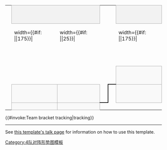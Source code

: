 {| border=0 cellpadding=0 cellspacing=0 style="font-size: 90%;"
| &nbsp;
| colspan="2" style="text-align:center;border:1px solid #aaa;background-color:#f2f2f2;" |{{{RD1|Quarterfinal}}}
| colspan=2|
| colspan="2" style="text-align:center;border:1px solid #aaa;background-color:#f2f2f2;" |{{{RD2|Semifinal}}}
| colspan=2|
| colspan="2" style="text-align:center;border:1px solid #aaa;background-color:#f2f2f2;" |{{{RD3|Final}}}

|-
| &nbsp;
| width={{#if: {{{team-width|}}}|{{{team-width}}}|175}}|&nbsp;
| width={{#if: {{{score-width|}}}|{{{score-width}}}|25}}|&nbsp;
| width=10|&nbsp;
| width=10m|&nbsp;
| width={{#if: {{{team-width|}}}|{{{team-width}}}|175}}|&nbsp;
| width={{#if: {{{score-width|}}}|{{{score-width}}}|25}}|&nbsp;
| width=10|&nbsp;
| width=10m|&nbsp;
| width={{#if: {{{team-width|}}}|{{{team-width}}}|175}}|&nbsp;
| width={{#if: {{{score-width|}}}|{{{score-width}}}|25}}|&nbsp;

|-
| height=14|
| colspan="7" |&nbsp;
| style="text-align:center;border-width:0 0 0 0; border-style:solid;border-color:black;"|&nbsp;
| style="border:1px solid #aaa;background-color:#f9f9f9;padding-left:0.3em;" | {{{RD3-team1|&nbsp;}}}
| style="text-align:center;border:1px solid #aaa;background-color:#f9f9f9;" | {{{RD3-score1|&nbsp;}}}

|-
| height=14|
| colspan="3"|&nbsp;
| style="text-align:center;border-width:0 0 0 0; border-style:solid;border-color:black;"|&nbsp;

| style="border:1px solid #aaa;background-color:#f9f9f9;padding-left:0.3em;" | {{{RD2-team1|&nbsp;}}}
| style="text-align:center;border:1px solid #aaa;background-color:#f9f9f9;" | {{{RD2-score1|&nbsp;}}}
| style="text-align:center;border-width:0 1px 2px 0; border-style:solid;border-color:black;"|&nbsp;
| style="text-align:center;border-width:2px 0 0 1px; border-style:solid;border-color:black;"|&nbsp;

| style="border:1px solid #aaa;background-color:#f9f9f9;padding-left:0.3em;" | {{{RD3-team2|&nbsp;}}}
| style="text-align:center;border:1px solid #aaa;background-color:#f9f9f9;" | {{{RD3-score2|&nbsp;}}}

|-
| height=14|

| style="border:1px solid #aaa;background-color:#f9f9f9;padding-left:0.3em;" | {{{RD1-team1|&nbsp;}}}
| style="text-align:center;border:1px solid #aaa;background-color:#f9f9f9;" | {{{RD1-score1|&nbsp;}}}
| style="text-align:center;border-width:0 0 2px 0; border-style:solid;border-color:black;"|&nbsp;

| style="text-align:center;border-width:2px 0 0 2px; border-style:solid;border-color:black;"|&nbsp;
| style="border:1px solid #aaa;background-color:#f9f9f9;padding-left:0.3em;" | {{{RD2-team2|&nbsp;}}}
| style="text-align:center;border:1px solid #aaa;background-color:#f9f9f9;" | {{{RD2-score2|&nbsp;}}}
| style="text-align:center;border-width:0 0 0 0; border-style:solid;border-color:black;"|&nbsp;

|-
| height=14|

| style="border:1px solid #aaa;background-color:#f9f9f9;padding-left:0.3em;" | {{{RD1-team2|&nbsp;}}}
| style="text-align:center;border:1px solid #aaa;background-color:#f9f9f9;" | {{{RD1-score2|&nbsp;}}}
|}{{#invoke:Team bracket tracking|tracking}}<noinclude>
----
See [[Template talk:{{PAGENAME}}|this template's talk page]] for information on how to use this template.

[[Category:4队对阵形势图模板]]
</noinclude>
